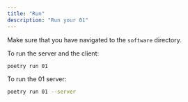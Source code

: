```yaml
---
title: "Run"
description: "Run your 01"
---
```


<Info> Make sure that you have navigated to the `software` directory. </Info>

To run the server and the client:

```bash
poetry run 01
```

To run the 01 server:

```bash
poetry run 01 --server
```
